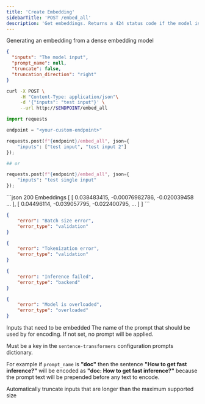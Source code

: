 ```yaml
---
title: 'Create Embedding'
sidebarTitle: 'POST /embed_all'
description: 'Get embeddings. Returns a 424 status code if the model is not an embedding model'
---
```


Generating an embedding from a dense embedding model

<RequestExample>

```json RAW Json
{
  "inputs": "The model input",
  "prompt_name": null,
  "truncate": false,
  "truncation_direction": "right"
}
```

```sh curl
curl -X POST \
     -H "Content-Type: application/json"\
     -d '{"inputs": "test input"}' \
     --url http://$ENDPOINT/embed_all 
```

```py python
import requests

endpoint = "<your-custom-endpoint>"

requests.post(f"{endpoint}/embed_all", json={
    "inputs": ["test input", "test input 2"]
});

## or 

requests.post(f"{endpoint}/embed_all", json={
    "inputs": "test single input"
});


```

</RequestExample>

<ResponseExample>
```json 200 Embeddings
[
  [
    0.038483415,
    -0.00076982786,
    -0.020039458
    ...
  ],
  [
    0.04496114,
    -0.039057795,
    -0.022400795,
    ...
  ]
]
```

```json 413
{
    "error": "Batch size error",
    "error_type": "validation"
}
```

```json 422
{
    "error": "Tokenization error",
    "error_type": "validation"
}
```

```json 424
{
    "error": "Inference failed",
    "error_type": "backend"
}
```

```json 429
{
    "error": "Model is overloaded",
    "error_type": "overloaded"
}
```
</ResponseExample>



<ParamField path="inputs" type="string | string[]" required>
  Inputs that need to be embedded
</ParamField>

<ParamField path="prompt_name" type="string">
The name of the prompt that should be used by for encoding. If not set, no prompt will be applied.

Must be a key in the `sentence-transformers` configuration prompts dictionary.

For example if `prompt_name` is **"doc"** then the sentence **"How to get fast inference?"** will be encoded as **"doc: How to get fast inference?"** because the prompt text will be prepended before any text to encode.
</ParamField>

<ParamField path="truncate" type="boolean" default="false">
Automatically truncate inputs that are longer than the maximum supported size
</ParamField>

<ParamField path="truncate_direction" type='"right" | "left"' default="right">
</ParamField>

